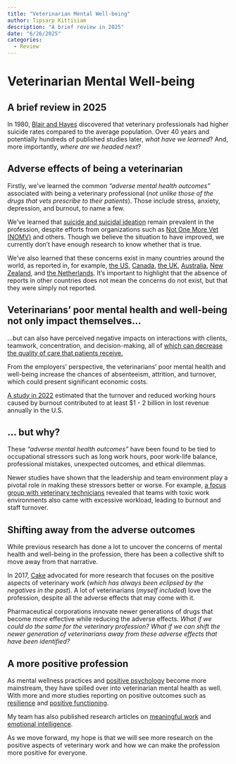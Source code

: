 ```yaml
---
title: "Veterinarian Mental Well-being"
author: Tipsarp Kittisiam
description: "A brief review in 2025"
date: "6/26/2025"
categories:
  - Review
---
```


# Veterinarian Mental Well-being

## A brief review in 2025

In 1980, [Blair and Hayes](https://doi.org/10.1002/ijc.2910250203) discovered that veterinary professionals had higher suicide rates compared to the average population. Over 40 years and potentially hundreds of published studies later, *what have we learned*? And, more importantly, *where are we headed next*?

## Adverse effects of being a veterinarian

Firstly, we've learned the common *"adverse mental health outcomes"* associated with being a veterinary professional (*not unlike those of the drugs that vets prescribe to their patients*). Those include stress, anxiety, depression, and burnout, to name a few.

We've learned that [suicide and suicidal ideation](https://doi.org/10.14202/vetworld.2023.1266-1276) remain prevalent in the profession, despite efforts from organizations such as [Not One More Vet (NOMV)](https://nomv.org/) and others. Though we believe the situation to have improved, we currently don't have enough research to know whether that is true.

We've also learned that these concerns exist in many countries around the world, as reported in, for example, [the US](https://doi.org/10.2460/javma.252.10.1231), [Canada](https://doi.org/10.2460/javma.256.3.365), [the UK](https://doi.org/10.1007/s00127-009-0030-8), [Australia](https://doi.org/10.1111/j.1751-0813.2011.00833.x), [New Zealand](https://doi.org/10.1080/00480169.2006.36623), and [the Netherlands](https://doi.org/10.1136/vr.101761). It's important to highlight that the absence of reports in other countries does not mean the concerns do not exist, but that they were simply not reported.

## Veterinarians' poor mental health and well-being not only impact themselves...

...but can also have perceived negative impacts on interactions with clients, teamwork, concentration, and decision-making, all of [which can decrease the quality of care that patients receive.](https://doi.org/10.3389/fvets.2023.1064932)

From the employers' perspective, the veterinarians' poor mental health and well-being increase the chances of absenteeism, attrition, and turnover, which could present significant economic costs.

[A study in 2022](https://doi.org/10.3389/fvets.2022.814104) estimated that the turnover and reduced working hours caused by burnout contributed to at least \$1 - 2 billion in lost revenue annually in the U.S.


## ... but why?

These *"adverse mental health outcomes"* have been found to be tied to occupational stressors such as long work hours, poor work-life balance, professional mistakes, unexpected outcomes, and ethical dilemmas.

Newer studies have shown that the leadership and team environment play a pivotal role in making these stressors better or worse. For example, [a focus group with veterinary technicians](https://doi.org/10.3389/fvets.2015.00078) revealed that teams with toxic work environments also came with excessive workload, leading to burnout and staff turnover.

## Shifting away from the adverse outcomes

While previous research has done a lot to uncover the concerns of mental health and well-being in the profession, there has been a collective shift to move away from that narrative.

In 2017, [Cake](https://doi.org/10.3138/jvme.0116-025R) advocated for more research that focuses on the positive aspects of veterinary work (*which has always been eclipsed by the negatives in the past*). A lot of veterinarians (*myself included*) love the profession, despite all the adverse effects that may come with it.

Pharmaceutical corporations innovate newer generations of drugs that become more effective while reducing the adverse effects. *What if we could do the same for the veterinary profession? What if we can shift the newer generation of veterinarians away from these adverse effects that have been identified?*

## A more positive profession

As mental wellness practices and [positive psychology](https://doi.org/10.3389/fvets.2024.1484412) become more mainstream, they have spilled over into veterinarian mental health as well. With more and more studies reporting on positive outcomes such as [resilience](https://doi.org/10.3138/jvme-2021-0133) and [positive functioning](https://doi.org/10.1007/s11259-024-10510-0).

My team has also published research articles on [meaningful work](https://doi.org/10.3389/fvets.2025.1595949) and [emotional intelligence](https://doi.org/10.1002/vetr.5599).

As we move forward, my hope is that we will see more research on the positive aspects of veterinary work and how we can make the profession more positive for everyone.